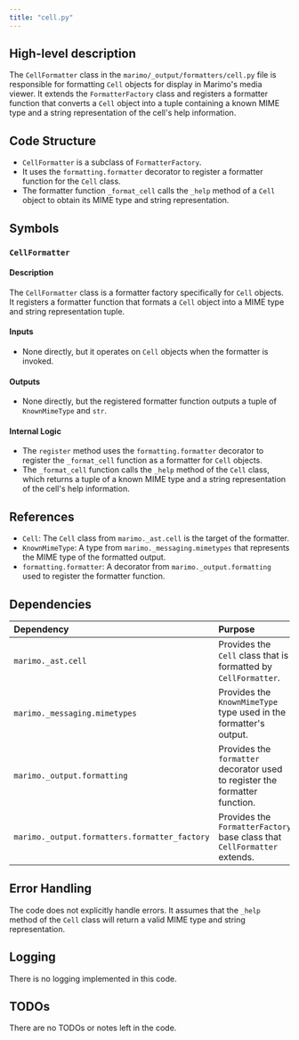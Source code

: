 ```yaml
---
title: "cell.py"
---
```


## High-level description

The `CellFormatter` class in the `marimo/_output/formatters/cell.py` file is responsible for formatting `Cell` objects for display in Marimo's media viewer. It extends the `FormatterFactory` class and registers a formatter function that converts a `Cell` object into a tuple containing a known MIME type and a string representation of the cell's help information.

## Code Structure

- `CellFormatter` is a subclass of `FormatterFactory`.
- It uses the `formatting.formatter` decorator to register a formatter function for the `Cell` class.
- The formatter function `_format_cell` calls the `_help` method of a `Cell` object to obtain its MIME type and string representation.

## Symbols

### `CellFormatter`
#### Description
The `CellFormatter` class is a formatter factory specifically for `Cell` objects. It registers a formatter function that formats a `Cell` object into a MIME type and string representation tuple.

#### Inputs
- None directly, but it operates on `Cell` objects when the formatter is invoked.

#### Outputs
- None directly, but the registered formatter function outputs a tuple of `KnownMimeType` and `str`.

#### Internal Logic
- The `register` method uses the `formatting.formatter` decorator to register the `_format_cell` function as a formatter for `Cell` objects.
- The `_format_cell` function calls the `_help` method of the `Cell` class, which returns a tuple of a known MIME type and a string representation of the cell's help information.

## References

- `Cell`: The `Cell` class from `marimo._ast.cell` is the target of the formatter.
- `KnownMimeType`: A type from `marimo._messaging.mimetypes` that represents the MIME type of the formatted output.
- `formatting.formatter`: A decorator from `marimo._output.formatting` used to register the formatter function.

## Dependencies

| Dependency | Purpose |
|:-----------|:--------|
| `marimo._ast.cell` | Provides the `Cell` class that is formatted by `CellFormatter`. |
| `marimo._messaging.mimetypes` | Provides the `KnownMimeType` type used in the formatter's output. |
| `marimo._output.formatting` | Provides the `formatter` decorator used to register the formatter function. |
| `marimo._output.formatters.formatter_factory` | Provides the `FormatterFactory` base class that `CellFormatter` extends. |

## Error Handling

The code does not explicitly handle errors. It assumes that the `_help` method of the `Cell` class will return a valid MIME type and string representation.

## Logging

There is no logging implemented in this code.

## TODOs

There are no TODOs or notes left in the code.
